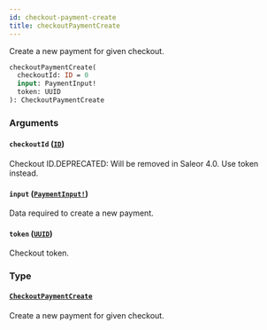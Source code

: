 ```yaml
---
id: checkout-payment-create
title: checkoutPaymentCreate
---
```


Create a new payment for given checkout.

```graphql
checkoutPaymentCreate(
  checkoutId: ID = 0
  input: PaymentInput!
  token: UUID
): CheckoutPaymentCreate

```

### Arguments

#### `checkoutId` ([`ID`](/developer/api-reference/scalars/id.mdx))

Checkout ID.DEPRECATED: Will be removed in Saleor 4.0. Use token instead.

#### `input` ([`PaymentInput!`](/developer/api-reference/inputs/payment-input.mdx))

Data required to create a new payment.

#### `token` ([`UUID`](/developer/api-reference/scalars/uuid.mdx))

Checkout token.

### Type

#### [`CheckoutPaymentCreate`](/developer/api-reference/objects/checkout-payment-create.mdx)

Create a new payment for given checkout.
